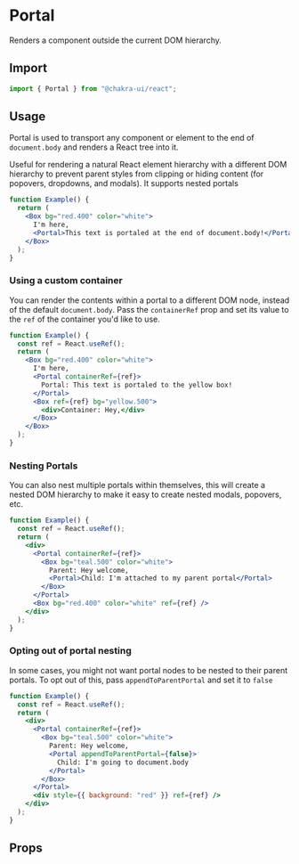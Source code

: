 # Portal

Renders a component outside the current DOM hierarchy.

## Import

```js
import { Portal } from "@chakra-ui/react";
```

## Usage

Portal is used to transport any component or element to the end of
`document.body` and renders a React tree into it.

Useful for rendering a natural React element hierarchy with a different DOM
hierarchy to prevent parent styles from clipping or hiding content (for
popovers, dropdowns, and modals). It supports nested portals

```jsx
function Example() {
  return (
    <Box bg="red.400" color="white">
      I'm here,
      <Portal>This text is portaled at the end of document.body!</Portal>
    </Box>
  );
}
```

### Using a custom container

You can render the contents within a portal to a different DOM node, instead of
the default `document.body`. Pass the `containerRef` prop and set its value to
the `ref` of the container you'd like to use.

```jsx
function Example() {
  const ref = React.useRef();
  return (
    <Box bg="red.400" color="white">
      I'm here,
      <Portal containerRef={ref}>
        Portal: This text is portaled to the yellow box!
      </Portal>
      <Box ref={ref} bg="yellow.500">
        <div>Container: Hey,</div>
      </Box>
    </Box>
  );
}
```

### Nesting Portals

You can also nest multiple portals within themselves, this will create a nested
DOM hierarchy to make it easy to create nested modals, popovers, etc.

```jsx
function Example() {
  const ref = React.useRef();
  return (
    <div>
      <Portal containerRef={ref}>
        <Box bg="teal.500" color="white">
          Parent: Hey welcome,
          <Portal>Child: I'm attached to my parent portal</Portal>
        </Box>
      </Portal>
      <Box bg="red.400" color="white" ref={ref} />
    </div>
  );
}
```

### Opting out of portal nesting

In some cases, you might not want portal nodes to be nested to their parent
portals. To opt out of this, pass `appendToParentPortal` and set it to `false`

```jsx
function Example() {
  const ref = React.useRef();
  return (
    <div>
      <Portal containerRef={ref}>
        <Box bg="teal.500" color="white">
          Parent: Hey welcome,
          <Portal appendToParentPortal={false}>
            Child: I'm going to document.body
          </Portal>
        </Box>
      </Portal>
      <div style={{ background: "red" }} ref={ref} />
    </div>
  );
}
```

## Props

<PropsTable of="Portal" />
